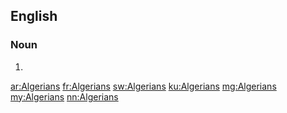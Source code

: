 ==English==

===Noun===
{{head|en}}

# {{plural of|Algerian}}

[[ar:Algerians]]
[[fr:Algerians]]
[[sw:Algerians]]
[[ku:Algerians]]
[[mg:Algerians]]
[[my:Algerians]]
[[nn:Algerians]]